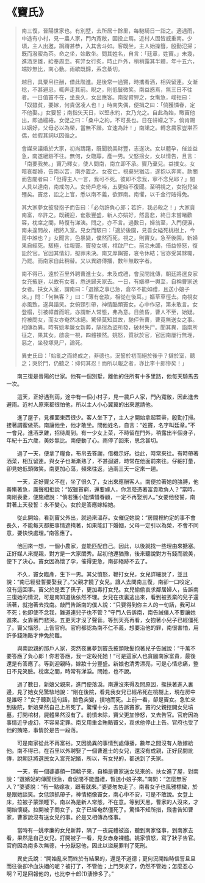 # 《竇氏》

> 南三復，晉陽世家也。有別墅，去所居十餘里，每馳騎日一詣之。適遇雨，中途有小村，見一農人家，門內寬敞，因投止焉。近村人固皆威重南。少頃，主人出邀，跼蹐甚恭，入其舍斗如。客既坐，主人始操篲，殷勤氾掃；既而潑蜜為茶。命之坐，始敢坐。問其姓名，自言：「廷章，姓竇。」未幾，進酒烹雛，給奉周至。有笄女行炙，時止戶外，稍稍露其半體，年十五六，端妙無比，南心動。雨歇既歸，系念綦切。
>
> 越日，具粟帛往酬，借此階進。是後常一過竇，時攜肴酒，相與留連。女漸稔，不甚避忌，輒奔走其前。睨之，則低鬟微笑。南益惑焉，無三日不往者。一日值竇不在，坐良久，女出應客。南捉臂狎之，女慚急，峻拒曰：「奴雖貧，要嫁，何貴倨凌人也！」時南失偶，便揖之曰：「倘獲憐眷，定不他娶。」女要誓；南指矢天日，以堅永約，女乃允之。自此為始，瞰竇他出，即過繾綣。女促之曰：「桑中之約，不可長也。日在帡幪之下，倘肯賜以姻好，父母必以為榮，當無不諧。宜速為計！」南諾之。轉念農家豈堪匹偶，姑假其詞以因循之。
>
> 會媒來議婚於大家，初尚躊躇，既聞貌美財豐，志遂決。女以體孕，催並益急，南遂絕跡不往。無何，女臨蓐，產一男。父怒搒女，女以情告，且言：「南要我矣。」竇乃釋女，使人問南，南立即不承。竇乃棄兒。益撲女。女暗哀鄰婦，告南以苦，南亦置之。女夜亡，視棄兒猶活，遂抱以奔南。款關而告閽者曰：「但得主人一言，我可不死。彼即不念我，寧不念兒耶？」閽人具以達南，南戒勿入。女倚戶悲啼，五更始不復聞。至明視之，女抱兒坐殭矣。竇忿，訟之上官，悉以南不義，欲罪南。南懼，以千金行賂得免。
>
> 其大家夢女披發抱子而告曰：「必勿許負心郎；若許，我必殺之！」大家貪南富，卒許之。既親迎，奩妝豐盛，新人亦娟好，然喜悲，終日未嘗睹歡容，枕席之間，時復有涕洟。問之，亦不言。過數日，婦翁至，入門便淚，南未遑問故，相將入室。見女而駭曰：「適於後園，見吾女縊死桃樹上，今房中誰也？」女聞言，色暴變，僕然而死。視之，則竇女。急至後園，新婦果自經死。駭極，往報竇。竇發女塚，棺啟尸亡。前忿未蠲，倍益慘怒，復訟於官。官因其情幻，擬罪未決。南又厚餌竇，哀令休結；官亦受其賕囑，乃罷。而南家自此稍替。又以異跡傳播，數年無敢字者。
>
> 南不得已，遠於百里外聘曹進士女。未及成禮，會民間訛傳，朝廷將選良家女充掖庭，以故有女者，悉送歸夫家去。一日，有嫗導一輿至，自稱曹家送女者。扶女入室，謂南曰：「選嬪之事已急，倉卒不能如禮，且送小娘子來。」問：「何無客？」曰：「薄有奩妝，相從在後耳。」嫗草草徑去。南視女亦風致，遂與諧笑。女俯頸引帶，神情酷類竇女。心中作惡，第未敢言。女登榻，引被幛首而眠，亦謂新人常態，弗為意。日斂昏，曹人不至，始疑。捋被問女，而女亦奄然冰絕。驚怪莫知其故，馳伻告曹，曹竟無送女之事。相傳為異。時有姚孝廉女新葬，隔宿為盜所發，破材失尸。聞其異，詣南所征之，果其女。啟衾一視，四體裸然。姚怒，質狀於官，官因南屢行無理，惡之，坐發塚見尸，論死。
>
> 異史氏曰：「始亂之而終成之，非德也，況誓於初而絕於後乎？撻於室，聽之；哭於門，仍聽之：抑何其忍！而所以報之者，亦比李十郎慘矣！」

&emsp;&emsp;南三復是晉陽的世家。他有一個別墅，離他的住所有十多里路，他每天騎馬去一次。

&emsp;&emsp;這天，正好遇到雨，途中有一個小村子，見一農戶人家，門內寬敞，因此進去避雨。近村人原來都很怕他，所以主人小心翼翼的出來邀請他。

&emsp;&emsp;進了屋子，見裡面東西很少。客人坐下了，主人才開始拿起笤帚，殷勤打掃。接著調蜜做茶。南讓他坐，他才敢坐。問他姓名，自言：“姓竇，名字叫廷章。”不一會兒，進酒烹雞，招待周到。有一少女上菜，不時留在門外，稍露出半個身子，年紀十五六歲，美妙無比。南便動了心。雨停了回來，思念甚切。

&emsp;&emsp;過了一天，便拿了糧食，布帛去答謝，借機示好。從此，時常來往。有時帶著酒菜，相互留連。與女子也漸漸熟了，不甚迴避，時常在他面前來往。仔細打量，卻見她低頭微笑。南更加心蕩，頻來往返，過兩三天一定來一趟。

&emsp;&emsp;一天，正好竇父不在，坐了很久了，女出來應酬客人。南便拉著她的胳膊，他羞慚著急，厲聲相拒說：“奴雖貧窮，還要嫁人，你怎麼憑著富貴欺負人？”當時，南剛喪妻，便施禮說：“倘若獲小姐憐惜眷顧，一定不再娶別人。”女要他發誓，南對著上天發誓：永不變心。女於是答應嫁給她。

&emsp;&emsp;從此開始，看到竇父外出，就過來溫存。女催促她說：“房間裡約定的事不會長久，不能每天都把事情遮掩著，如果能訂下婚姻，父母一定引以為榮，不會不同意，要快快處理。”南答應了。

&emsp;&emsp;他回來一想，一個小農家，豈能匹配自己。因此，以後就找一些理由來搪塞。正好媒人來提親，對方是一大家閨秀。起初他還猶豫，後來聽說對方有錢而貌美，便下了決心。竇女因為懷了孕，催得更急，南卻絕跡不去了。

&emsp;&emsp;不久，竇女臨產，生下一男。其父憤怒，鞭打女兒，女兒詳細說了，並且說：“南已經發誓要娶我了。”父親才饒了女兒。讓人去問南三復，南卻一口咬定，沒有這回事。竇父於是丟了孫子，更加毒打女兒。女兒偷偷哀求鄰居婦人，告訴南三復她的情況，可是南知道後依然不理。女兒在夜裏逃出來，看到被丟棄的兒子還活著，就抱著去找南。敲門告訴南的僕人說：“只要得到你主人的一句話，我可以不死；他即使不念我，難道連兒子也不管？”守門人告訴南，南告誡僕人不要讓她進來。女靠著門悲哭。五更天才沒了聲音。等到天亮再看，女抱著小兒子已經僵死了。竇父惱怒，上告官府。官府都認為南不仁不義，想要治他的罪，南很害怕，用許多錢賄賂才倖免於難。

&emsp;&emsp;與南說親的那戶人家，突然夜裏夢到竇氏披頭散髮抱著兒子告誡說：“千萬不要答應了負心郎！你若答應，我一定殺死她！“可是這家人也貪圖南家富貴，最後還是有答應了。等到迎親時，嫁妝十分豐盛。新娘也清秀漂亮，可是心情悲痛，整日不見笑臉。枕席之間，時常有涕淚。問她，也不說。

&emsp;&emsp;過了數日，新娘父親來，進門便落淚。南還沒來得及問原因，攙扶著進入裏邊，見了她女兒驚駭地說：“剛在後院，看見我女兒已經吊死在桃樹上，現在房中是誰呀？”女子聽到這句話，臉色突變，撲地而死。上前一看，卻是竇女。急忙來到後院，新娘果然自己上吊死了。驚懼十分，去告訴竇家。竇的父親挖開女兒墳墓，打開棺材，屍體果然沒有了。前憤未除，竇父更加慘怒，又去告官。官府因為事情近乎虛幻，不容易定罪。南又用重金賄賂竇父，哀求他停止上告。官府也受了他的賄賂，事情於是告一段落。

&emsp;&emsp;可是南家從此不再富裕。又因詭異的事情到處傳播，數年之間沒有人敢嫁給他。南不得已，在百里以外聘娶了一個曹進士的女兒，還沒有成親，正好民間訛傳，說朝廷將選民女入宮充妃嬪，所以，有女兒的，都送到了夫家。

&emsp;&emsp;一天，有一個婆婆領一頂轎子來，自稱是曹家送女兒來的。扶女進了屋，對南說：“選嬪妃的傳聞很急，倉促間不能盡禮，暫送小娘子來。”南問：“怎麼無客人？”婆婆說：“有一點嫁妝，跟著就來。”婆婆匆匆走了。南看女子也風雅標緻，於是跟她談笑。女低頭抓帶子，神情絕像竇女，南心中不安，可是不敢說。女登上床，拉被子蒙頭睡下。南以為是新人常態，不在意。等到天黑，曹家的人沒來，才開始懷疑。拉開被子問女子，女子已經奄然僵死了。驚怪不知所措，飛書告知曹家，曹家說沒有送女兒的事。於是又相傳為怪事。

&emsp;&emsp;當時有一姚孝廉的女兒新葬，隔了一夜屍體被盜，聽到南家怪事，到南家去看，果然是自己女兒。打開被子一看，見女赤身裸體。姚家憤怒，寫了狀子告官。官府因為南多次無德，十分厭惡他，因此以盜屍罪判了死刑。

&emsp;&emsp;異史氏說：“開始亂來而終於有結果的，還是不道德；更何況開始時信誓旦旦而往後卻冷血決絕的呢？被打了，不管他；上門哭求了，仍然不管她；怎麼忍心啊？可是回報他的，也比李十郎(1)淒慘多了。”
